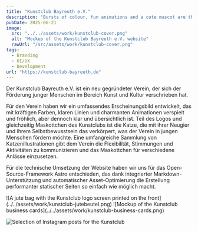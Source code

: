 ```yaml
---
title: "Kunstclub Bayreuth e.V."
description: "Bursts of colour, fun animations and a cute mascot are the perfect ingredients for the Kunstclub's shiny new identity."
pubDate: 2025-06-21
image:
  src: "../../assets/work/kunstclub-cover.png"
  alt: "Mockup of the Kunstclub Bayreuth e.V. website"
  rawUrl: "/src/assets/work/kunstclub-cover.png"
tags:
  - Branding
  - UI/UX
  - Development
url: "https://kunstclub-bayreuth.de"
---
```


Der Kunstclub Bayreuth e.V. ist ein neu gegründeter Verein, der sich der Förderung junger Menschen im Bereich Kunst und Kultur verschrieben hat.

Für den Verein haben wir ein umfassendes Erscheinungsbild entwickelt, das mit kräftigen Farben, klaren Linien und charmanten Animationen verspielt und fröhlich, aber dennoch klar und übersichtlich ist. Teil des Logos und gleichzeitig Maskottchen des Kunstclubs ist die Katze, die mit ihrer Neugier und ihrem Selbstbewusstsein das verkörpert, was der Verein in jungen Menschen fördern möchte. Eine umfangreiche Sammlung von Katzenillustrationen gibt dem Verein die Flexibilität, Stimmungen und Aktivitäten zu kommunizieren und das Maskottchen für verschiedene Anlässe einzusetzen.

Für die technische Umsetzung der Website haben wir uns für das Open-Source-Framework Astro entschieden, das dank integrierter Markdown-Unterstützung und automatischer Asset-Optimierung die Erstellung performanter statischer Seiten so einfach wie möglich macht.

<Grid>
    ![A jute bag with the Kunstclub logo screen printed on the front](../../assets/work/kunstclub-jutebeutel.png)
    ![Mockup of the Kunstclub business cards](../../assets/work/kunstclub-business-cards.png)
</Grid>

![Selection of Instagram posts for the Kunstclub](../../assets/work/kunstclub-templates.png)
